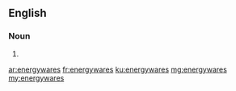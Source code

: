 ==English==

===Noun===
{{head|en|plural}}

# {{plural of|energyware|lang=en}}

[[ar:energywares]]
[[fr:energywares]]
[[ku:energywares]]
[[mg:energywares]]
[[my:energywares]]